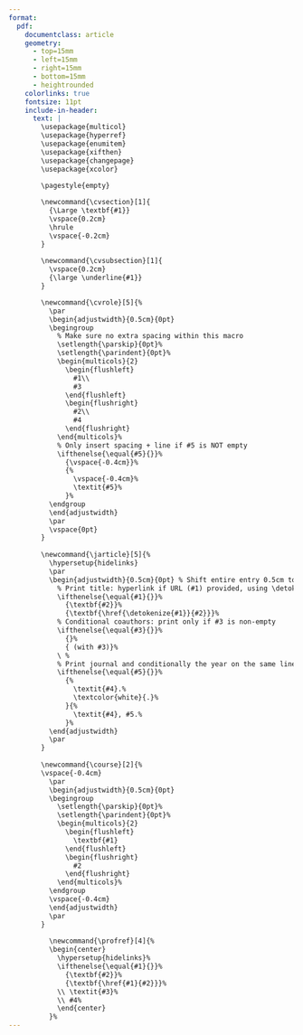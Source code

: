 ```yaml
---
format:
  pdf:
    documentclass: article
    geometry:
      - top=15mm
      - left=15mm
      - right=15mm
      - bottom=15mm
      - heightrounded
    colorlinks: true
    fontsize: 11pt
    include-in-header:
      text: |
        \usepackage{multicol}
        \usepackage{hyperref}
        \usepackage{enumitem}
        \usepackage{xifthen}
        \usepackage{changepage}
        \usepackage{xcolor}
        
        \pagestyle{empty}

        \newcommand{\cvsection}[1]{
          {\Large \textbf{#1}}
          \vspace{0.2cm}
          \hrule
          \vspace{-0.2cm}
        }
        
        \newcommand{\cvsubsection}[1]{
          \vspace{0.2cm}
          {\large \underline{#1}}
        }

        \newcommand{\cvrole}[5]{%
          \par
          \begin{adjustwidth}{0.5cm}{0pt}
          \begingroup
            % Make sure no extra spacing within this macro
            \setlength{\parskip}{0pt}%
            \setlength{\parindent}{0pt}%
            \begin{multicols}{2}
              \begin{flushleft}
                #1\\
                #3
              \end{flushleft}
              \begin{flushright}
                #2\\
                #4
              \end{flushright}
            \end{multicols}%
            % Only insert spacing + line if #5 is NOT empty
            \ifthenelse{\equal{#5}{}}%
              {\vspace{-0.4cm}}%
              {%
                \vspace{-0.4cm}%
                \textit{#5}%
              }%
          \endgroup
          \end{adjustwidth}
          \par
          \vspace{0pt}
        }
        
        \newcommand{\jarticle}[5]{%
          \hypersetup{hidelinks}
          \par
          \begin{adjustwidth}{0.5cm}{0pt} % Shift entire entry 0.5cm to the right
            % Print title: hyperlink if URL (#1) provided, using \detokenize to handle special chars
            \ifthenelse{\equal{#1}{}}%
              {\textbf{#2}}%
              {\textbf{\href{\detokenize{#1}}{#2}}}%
            % Conditional coauthors: print only if #3 is non-empty
            \ifthenelse{\equal{#3}{}}%
              {}%
              { (with #3)}%
            \ %
            % Print journal and conditionally the year on the same line
            \ifthenelse{\equal{#5}{}}%
              {%
                \textit{#4}.%
                \textcolor{white}{.}%
              }{%
                \textit{#4}, #5.%
              }%
          \end{adjustwidth}
          \par
        }
        
        \newcommand{\course}[2]{%
        \vspace{-0.4cm}
          \par
          \begin{adjustwidth}{0.5cm}{0pt}
          \begingroup
            \setlength{\parskip}{0pt}%
            \setlength{\parindent}{0pt}%
            \begin{multicols}{2}
              \begin{flushleft}
                \textbf{#1}
              \end{flushleft}
              \begin{flushright}
                #2
              \end{flushright}
            \end{multicols}%
          \endgroup
          \vspace{-0.4cm}
          \end{adjustwidth}
          \par
        }
        
          \newcommand{\profref}[4]{%
          \begin{center}
            \hypersetup{hidelinks}%
            \ifthenelse{\equal{#1}{}}%
              {\textbf{#2}}%
              {\textbf{\href{#1}{#2}}}%
            \\ \textit{#3}%
            \\ #4%
            \end{center}
          }%
---
```


<!-- TITLE -->
\begin{huge}{\bf Joshua C. Martin}\end{huge}

\begin{adjustwidth}{0.5cm}{0pt}
\begin{minipage}[t]{0.45\textwidth}
Vanderbilt University\\
Department of Economics\\
2301 Vanderbilt Place\\
Nashville, TN 37235
\end{minipage}
\hfill
\begin{minipage}[t]{0.45\textwidth}
Phone: (713) 553-0108\\
Citizenship: United States\\
Email: \href{mailto:joshua.martin@vanderbilt.edu}{joshua.martin@vanderbilt.edu}\\
Homepage: \href{https://joshmartinecon.github.io/}{joshmartinecon.github.io}
\end{minipage}
\vspace{0.2cm}
\end{adjustwidth}

<!-- EMPLOYMENT -->
\cvsection{Academic Appointments and Affiliations}

\cvrole{\textbf{Postdoctoral Researcher}}{Jul 2023--Present}{Vanderbilt University}{Nashville, TN}{Dept. of Economics; LGBTQ+ Policy Lab; Center for Research on Inequality \& Health}

\cvrole{\textbf{Visiting Assistant Professor} (while ABD)}{Jan. 2022 - May 2023}{Berry College}{Mt. Berry, GA}{Dept. of Accounting, Economics \& Finance}

<!-- EDUCATION -->
\cvsection{Education}

\cvrole{\textbf{Ph.D. Economics}}{Aug. 2018 - Jun. 2023}{West Virginia University}{Morgantown, WV}{}

\cvrole{\textbf{B.S. Economics} (\textit{Phi Beta Kappa})}{Aug. 2013 - May 2017}{Oklahoma State University}{Stillwater, OK}{}

<!-- RESEARCH INTERESTS -->
\cvsection{Research Fields}

\cvrole{\textbf{Applied Microeconomics}}{Primary: Labor, Health}{\color{white} .}{Secondary: Urban, Household, Sports}{}

<!-- Research -->
\cvsection{Research}

\cvsubsection{Publications}

\jarticle{https://doi.org/10.1007/s41996-024-00149-z}{Sexual Orientation, Sexual Attraction, and Income}{Christopher S. Carpenter and Hasan Shahid}{Journal of Economics, Race \& Policy}{2024}

\jarticle{https://doi.org/10.1002/hec.4712}{Information Shocks and Celebrity Exposure: The Effect of “Magic” Johnson on AIDS Diagnoses and Mortality in the U.S.}{Alexander Cardazi and Zachary Rodriguez}{Health Economics}{2023}

\jarticle{https://doi.org/10.1080/15582159.2022.2132589}{Determinants of Voting on Education Savings Accounts: Evidence from Tennessee}{Ben Luikart and Joshua C. Hall}{Journal of School Choice}{2022}

\jarticle{https://doi.org/10.3390/economies8040089}{The Impact of the New York City Marathon on Hotel Demand}{Joshua C. Hall}{Economies}{2020}

\cvsubsection{Working Papers}

\jarticle{http://bit.ly/4fZ2sAL}{Peer Health Shocks and Labor Supply}{}{Job Market Paper}{}

\jarticle{https://papers.ssrn.com/sol3/papers.cfm?abstract_id=4307175}{The Effect of Same-Sex Marriage Legalization on Adoptions and Family Formation}{Zachary Rodriguez}{Under Review}{}

\jarticle{}{Does Love Kill Speed? The Effect of Marriage on Formula One Driver Performance}{Clay Collins}{Under Review}{}

\jarticle{}{Spatial Endogenity and Learning Modalities during the COVID-19 Pandemic}{}{Work in Progress}{}

\jarticle{}{Chasing Rainbows: Social Acceptance \& Housing Prices in Gayborhoods}{João Tampellini}{Work in Progress}{}

\jarticle{}{Do Childcare Costs Reduce Adoptions? Evidence from Marriage Equality}{}{Work in Progress}{}

<!-- Teaching -->
\cvsection{Teaching}

\cvsubsection{Instructor of Record}
\course{Applied Economic Research}{Fall 2021}
\course{Urban \& Regional Economics}{Spring 2022}
\course{Intermediate Microeconomic Theory}{Fall 2021}
\course{Principles of Microeconomics}{Spring 2021, Summer 2020}
\course{Markets \& Society}{(8x) Spring 2022-Spring 2023}

\cvsubsection{Teaching Assistant}

\course{Advanced Economic Theory I (PhD)}{Fall 2021}
\course{Advanced Economic Theory II (PhD)}{Spring 2020 \& 2021}
\course{Intermediate Microeconomic Theory}{Fall 2019}
\course{Principles of Macroeconomics}{Spring 2019}
\course{Principles of Microeconomics}{Fall 2018}

<!-- Presentations -->
\cvsection{External Presentations}

\vspace{0.2cm}
\begin{adjustwidth}{0.5cm}{0pt}
  \textbf{2025}: American Society of Health Economists; Southeastern Micro Labor Workshop

  \textbf{2024}: Lafayette College (\textit{Dept. of Economics}); University of Georgia (\textit{Dept. of Sports Management \& Policy}); Vanderbilt University (\textit{Dept. Department of Leadership, Policy, \& Organizations}); Southeastern Micro Labor Workshop; Workshop on the Econ. \& Crime Impacts of the Opiate Epidemic; Western Economic Association

  \textbf{2023}: Florida Gulf Coast University (\textit{Dept. of Economics}); Discrimination \& Diversity Workshop; Economic Demography; NBER Economics of Health; Public Policy \& Child Well-Being

  \textbf{2022}: American Society of Health Economists; Association of Policy Analysis \& Management; Association of Private Enterprise \& Education; Public Choice Society; Southern Economic Association

  \textbf{2021}: AEA’s Economics of LGBTQ+ Individuals; American Society of Health Economists; Society of the Economics of the Household; Southern Economic Association

  \textbf{2020}: Vanderbilt University (\textit{LGBTQ+ Policy Lab}); SOGI Economics Early Career Workshop
\end{adjustwidth}

<!-- Professional Activities -->
\cvsection{Professional Activities}

\vspace{0.2cm}
\begin{adjustwidth}{0.5cm}{0pt}
  \textbf{Invited Referee}: Review of the Economics of the Household, Contemporary Economic Policy (3x), Public Finance Review, Journal of Regional Analysis \& Policy (2x), Journal of Economics \& Finance Education, BMC Health Services
Research
  
  \textbf{Service}: AEA Committee on the Status of LGBTQ+ Individuals in the Economics Profession (CSQIEP)
\end{adjustwidth}

<!-- References -->
\cvsection{References}

\vspace{0.2cm}
\begin{multicols}{2}
\profref{mailto:christopher.s.carpenter@vanderbilt.edu}{Kitt Carpenter}{E. Bronson Ingram Professor of Economics}{Vanderbilt University}
\profref{mailto:brad.humphreys@mail.wvu.edu}{Brad Humphreys}{Professor of Economics}{West Virginia University}
\profref{mailto:joshua.hall@mail.wvu.edu}{Joshua Hall}{Milan Puskar Dean and Professor of Economics}{West Virginia University}
\profref{mailto:marcus.o.dillender@vanderbilt.edu}{Marcus Dillender}{Asst. Professor of Economics}{Vanderbilt University}
\end{multicols}

<!-- \profref{mailto:bmccanno@iwu.edu}{Bryan McCannon}{Dean, Professor of Economics}{Illinois Wesleyan University} -->
<!-- \profref{mailto:brian.beach@vanderbilt.edu}{Brian Beach}{Associate Professor of Economics}{Vanderbilt University} -->